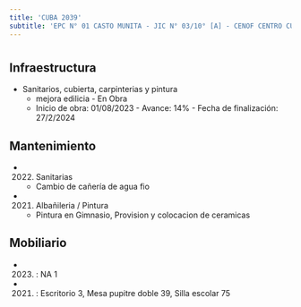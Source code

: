```yaml
---
title: 'CUBA 2039'
subtitle: 'EPC N° 01 CASTO MUNITA - JIC N° 03/10° [A] - CENOF CENTRO CUBA - ESEA EN DANZA MASTRAZZI CURSO VOCACIONAL DE DANZA Y EXPRESIÓN CORPORAL JUVENIL N° 09'
---
```


#
## Infraestructura

* Sanitarios, cubierta, carpinterias y pintura 
    + mejora edilicia - En Obra 
    + Inicio de obra: 01/08/2023 - Avance: 14% - Fecha de finalización: 27/2/2024 






## Mantenimiento

*  (2022) Sanitarias 
    + Cambio de cañería de agua fio

*  (2021) Albañileria / Pintura 
    + Pintura en Gimnasio, Provision y colocacion de ceramicas





## Mobiliario

*  (2023) : NA 1 

*  (2021) : Escritorio 3, Mesa pupitre doble 39, Silla escolar 75 



